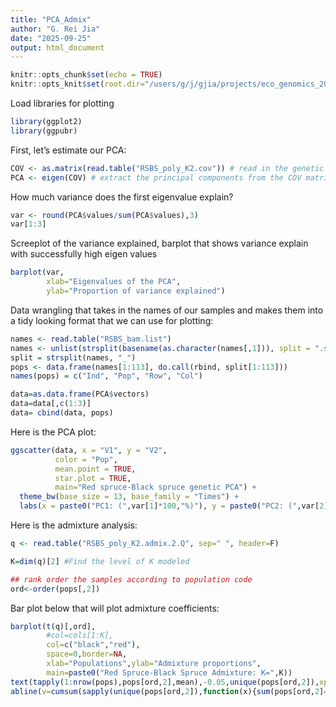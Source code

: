 ```yaml
---
title: "PCA_Admix"
author: "G. Rei Jia"
date: "2025-09-25"
output: html_document
---
```


```r
knitr::opts_chunk$set(echo = TRUE)
knitr::opts_knit$set(root.dir="/users/g/j/gjia/projects/eco_genomics_2025/population_genomics/myresults/ANGSD/PCA_ADMIX/") 
```

Load libraries for plotting

```r
library(ggplot2)
library(ggpubr)
```

First, let's estimate our PCA:
```r
COV <- as.matrix(read.table("RSBS_poly_K2.cov")) # read in the genetic covariance matrix
PCA <- eigen(COV) # extract the principal components from the COV matrix
```

How much variance does the first eigenvalue explain?
```r
var <- round(PCA$values/sum(PCA$values),3)
var[1:3]
```

Screeplot of the variance explained, barplot that shows variance explain with successfully high eigen values
```r
barplot(var, 
        xlab="Eigenvalues of the PCA", 
        ylab="Proportion of variance explained")
```

Data wrangling that takes in the names of our samples and makes them into a tidy looking format that we can use for plotting:
```r
names <- read.table("RSBS_bam.list")
names <- unlist(strsplit(basename(as.character(names[,1])), split = ".sorted.rmdup.bam"))
split = strsplit(names, "_")
pops <- data.frame(names[1:113], do.call(rbind, split[1:113]))
names(pops) = c("Ind", "Pop", "Row", "Col")

data=as.data.frame(PCA$vectors)
data=data[,c(1:3)]
data= cbind(data, pops)
```

Here is the PCA plot:
```r
ggscatter(data, x = "V1", y = "V2",
          color = "Pop",
          mean.point = TRUE,
          star.plot = TRUE,
          main="Red spruce-Black spruce genetic PCA") +
  theme_bw(base_size = 13, base_family = "Times") +
  labs(x = paste0("PC1: (",var[1]*100,"%)"), y = paste0("PC2: (",var[2]*100,"%)"))
```

Here is the admixture analysis:
```r
q <- read.table("RSBS_poly_K2.admix.2.Q", sep=" ", header=F)

K=dim(q)[2] #Find the level of K modeled

## rank order the samples according to population code
ord<-order(pops[,2])
```

Bar plot below that will plot admixture coefficients:
```r
barplot(t(q)[,ord],
        #col=cols[1:K],
        col=c("black","red"),
        space=0,border=NA,
        xlab="Populations",ylab="Admixture proportions",
        main=paste0("Red Spruce-Black Spruce Admixture: K=",K))
text(tapply(1:nrow(pops),pops[ord,2],mean),-0.05,unique(pops[ord,2]),xpd=T,cex=0.75,srt=45)
abline(v=cumsum(sapply(unique(pops[ord,2]),function(x){sum(pops[ord,2]==x)})),col=1,lwd=1.2)
```
